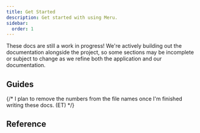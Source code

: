 ```yaml
---
title: Get Started
description: Get started with using Meru.
sidebar:
  order: 1
---
```



These docs are still a work in progress! We're actively building out the documentation alongside the project, so some sections may be incomplete or subject to change as we refine both the application and our documentation.

## Guides

{/* I plan to remove the numbers from the file names once I'm finished writing these docs. (ET) */}

<CardGrid>
  <LinkCard
    title="Keycloak"
    href="/guides/2-keycloak"
    description="Learn how to manage Meru users in Keycloak."
  />
  <LinkCard
    title="Entity Details"
    href="/guides/3-entity-details"
    description="Learn how to update details for entities."
  />
  <LinkCard
    title="Entity Orderings"
    href="/guides/4-entity-orderings"
    description="Learn how to update orderings for entities."
  />
  <LinkCard
    title="Entity Links"
    href="/guides/5-entity-links"
    description="Learn how to update links for entities."
  />
  <LinkCard
    title="Entity Access"
    href="/guides/6-entity-access"
    description="Learn how to update access to entities."
  />
  <LinkCard
    title="Users & Contributors"
    href="/guides/7-users-contributers"
    description="Learn how to manage users and contributors."
  />
  <LinkCard
    title="Harvesting"
    href="/guides/8-harvesting"
    description="An overview of Meru's harvesting interfaces."
  />
  <LinkCard
    title="Global Settings"
    href="/guides/9-global-settings"
    description="Learn how to edit global settings."
  />
</CardGrid>

## Reference

<CardGrid>
  <LinkCard
    title="Glossary"
    href="/reference/glossary"
    description="A list of glossary terms commonly used throughout this documentation."
  />
  <LinkCard
    title="Image Guide"
    href="/reference/glossary"
    description="Required and recommended sizes, formats, and compression rules for images."
  />
</CardGrid>
